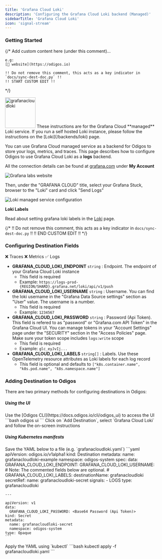 ```yaml
---
title: 'Grafana Cloud Loki'
description: 'Configuring the Grafana Cloud Loki backend (Managed)'
sidebarTitle: 'Grafana Cloud Loki'
icon: 'signal-stream'
---
```


### Getting Started

{/*
    Add custom content here (under this comment)...

    e.g:
    [🔗 website](https://odigos.io)

    !! Do not remove this comment, this acts as a key indicator in `docs/sync-dest-doc.py` !!
    !! START CUSTOM EDIT !!
*/}

<img src='https://d15jtxgb40qetw.cloudfront.net/grafana.svg' alt='grafanacloudloki' width="100" height="100" className="not-prose" />

<Note>
  These instructions are for the Grafana Cloud **managed** Loki service. If you run a self hosted Loki instance, please follow the instructions on the [Loki](/backends/loki) page.
</Note>

You can use Grafana Cloud managed service as a backend for Odigos to store your logs, metrics, and traces. This page describes how to configure Odigos to use Grafana Cloud Loki as a **logs** backend.

All the connection details can be found at [grafana.com](https://grafana.com) under **My Account**

<Frame>
  <img src="/backends/images/grafanacloud1.png" alt="Grafana labs website" />
</Frame>

Then, under the "GRAFANA CLOUD" title, select your Grafana Stuck, browser to the "Loki" card and click "Send Logs"

<Frame>
  <img src="/backends/images/grafanacloud2.png" alt="Loki managed service configuration" />
</Frame>

**Loki Labels**

Read about setting grafana loki labels in the [Loki](/backends/loki#loki-labels) page.

{/*
    !! Do not remove this comment, this acts as a key indicator in `docs/sync-dest-doc.py` !!
    !! END CUSTOM EDIT !!
*/}

### Configuring Destination Fields

<Accordion title="Supported Signals:">
  ❌ Traces
  ❌ Metrics
  ✅ Logs
</Accordion>

- **GRAFANA_CLOUD_LOKI_ENDPOINT** `string` : Endpoint. The endpoint of your Grafana Cloud Loki instance
  - This field is required
  - Example: `https://logs-prod-{REGION/SHARD}.grafana.net/loki/api/v1/push`
- **GRAFANA_CLOUD_LOKI_USERNAME** `string` : Username. You can find the loki username in the "Grafana Data Source settings" section as "User" value. The username is a number.
  - This field is required
  - Example: `1234567`
- **GRAFANA_CLOUD_LOKI_PASSWORD** `string` : Password (Api Token). This field is refered to as "password" or "Grafana.com API Token" in the Grafana Cloud UI. You can manage tokens in your "Account Settings" page under the "SECURITY" section in the "Access Policies" page. Make sure your token scope includes `logs:write` scope
  - This field is required
  - Example: `glc_eyJvIj...`
- **GRAFANA_CLOUD_LOKI_LABELS** `string[]` : Labels. Use these OpenTelemetry resource attributes as Loki labels for each log record
  - This field is optional and defaults to `["k8s.container.name", "k8s.pod.name", "k8s.namespace.name"]`

### Adding Destination to Odigos

There are two primary methods for configuring destinations in Odigos:

##### **Using the UI**

<Steps>
  <Step>
    Use the [Odigos CLI](https://docs.odigos.io/cli/odigos_ui) to access the UI
    ```bash
    odigos ui
    ```
  </Step>
  <Step>
    Click on `Add Destination`, select `Grafana Cloud Loki` and follow the on-screen instructions
  </Step>
</Steps>

##### **Using Kubernetes manifests**

<Steps>
  <Step>
    Save the YAML below to a file (e.g. `grafanacloudloki.yaml`)
    ```yaml
    apiVersion: odigos.io/v1alpha1
    kind: Destination
    metadata:
      name: grafanacloudloki-example
      namespace: odigos-system
    spec:
      data:
        GRAFANA_CLOUD_LOKI_ENDPOINT: <Endpoint>
        GRAFANA_CLOUD_LOKI_USERNAME: <Username>
        # Note: The commented fields below are optional.
        # GRAFANA_CLOUD_LOKI_LABELS: <Labels (default: ["k8s.container.name", "k8s.pod.name", "k8s.namespace.name"])>
      destinationName: grafanacloudloki
      secretRef:
        name: grafanacloudloki-secret
      signals:
      - LOGS
      type: grafanacloudloki

    ---

    apiVersion: v1
    data:
      GRAFANA_CLOUD_LOKI_PASSWORD: <Base64 Password (Api Token)>
    kind: Secret
    metadata:
      name: grafanacloudloki-secret
      namespace: odigos-system
    type: Opaque
    ```
  </Step>
  <Step>
    Apply the YAML using `kubectl`
    ```bash
    kubectl apply -f grafanacloudloki.yaml
    ```
  </Step>
</Steps>